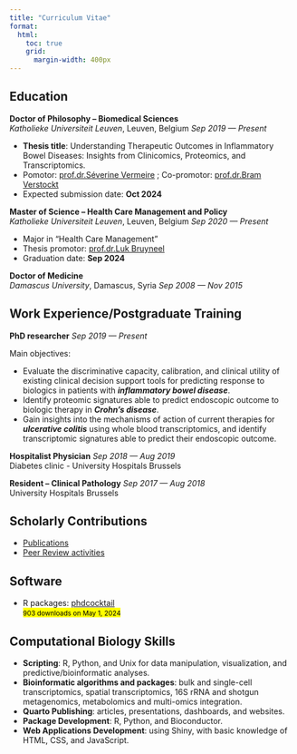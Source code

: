 ```yaml
---
title: "Curriculum Vitae"
format:
  html:
    toc: true
    grid: 
      margin-width: 400px
---
```


## Education

**Doctor of Philosophy -- Biomedical Sciences** <br> *Katholieke Universiteit Leuven*, Leuven, Belgium [*Sep 2019 --- Present*]{.cvdate}

-   **Thesis title**: Understanding Therapeutic Outcomes in Inflammatory Bowel Diseases: Insights from Clinicomics, Proteomics, and Transcriptomics.
-   Pomotor: [prof.dr.Séverine Vermeire](https://www.uzleuven.be/en/physicians-and-specialists/severine-vermeire) ; Co-promotor: [prof.dr.Bram Verstockt](https://www.uzleuven.be/nl/artsen-en-specialisten/bram-verstockt)
-   Expected submission date: **Oct 2024**

**Master of Science -- Health Care Management and Policy** <br> *Katholieke Universiteit Leuven*, Leuven, Belgium [*Sep 2020 --- Present*]{.cvdate}

-   Major in "Health Care Management"
-   Thesis promotor: [prof.dr.Luk Bruyneel](https://scholar.google.be/citations?user=DyPnL94AAAAJ&hl=nl)
-   Graduation date: **Sep 2024**

**Doctor of Medicine** <br> *Damascus University*, Damascus, Syria [*Sep 2008 --- Nov 2015*]{.cvdate}

## Work Experience/Postgraduate Training

**PhD researcher** [*Sep 2019 --- Present*]{.cvdate}

Main objectives:

-   Evaluate the discriminative capacity, calibration, and clinical utility of existing clinical decision support tools for predicting response to biologics in patients with ***inflammatory bowel disease***.\
-   Identify proteomic signatures able to predict endoscopic outcome to biologic therapy in ***Crohn's disease***.\
-   Gain insights into the mechanisms of action of current therapies for ***ulcerative colitis*** using whole blood transcriptomics, and identify transcriptomic signatures able to predict their endoscopic outcome.\

**Hospitalist Physician** [*Sep 2018 --- Aug 2019*]{.cvdate} <br> Diabetes clinic - University Hospitals Brussels

**Resident -- Clinical Pathology** [*Sep 2017 --- Aug 2018*]{.cvdate} <br> University Hospitals Brussels

## Scholarly Contributions

-   [Publications](publications.qmd)
-   [Peer Review activities](https://www.webofscience.com/wos/author/record/AAV-9971-2020)

## Software

-   R packages: [phdcocktail](https://dahhamalsoud.github.io/phdcocktail/index.html)<br><mark><small>903 downloads on May 1, 2024</small></mark>

## Computational Biology Skills

-   **Scripting**: R, Python, and Unix for data manipulation, visualization, and predictive/bioinformatic analyses.
-   **Bioinformatic algorithms and packages**: bulk and single-cell transcriptomics, spatial transcriptomics, 16S rRNA and shotgun metagenomics, metabolomics and multi-omics integration.
-   **Quarto Publishing**: articles, presentations, dashboards, and websites.
-   **Package Development**: R, Python, and Bioconductor.
-   **Web Applications Development**: using Shiny, with basic knowledge of HTML, CSS, and JavaScript.
